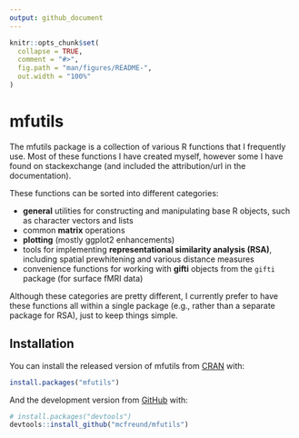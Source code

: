 ```yaml
---
output: github_document
---
```


<!-- README.md is generated from README.Rmd. Please edit that file -->

```r
knitr::opts_chunk$set(
  collapse = TRUE,
  comment = "#>",
  fig.path = "man/figures/README-",
  out.width = "100%"
)
```

# mfutils

<!-- badges: start -->
<!-- badges: end -->

The mfutils package is a collection of various R functions that I frequently use.
Most of these functions I have created myself, however some I have found on stackexchange (and included the attribution/url in the documentation).

These functions can be sorted into different categories:

- __general__ utilities for constructing and manipulating base R objects, such as character vectors and lists
- common __matrix__ operations
- __plotting__ (mostly ggplot2 enhancements)
- tools for implementing __representational similarity analysis (RSA)__, including spatial prewhitening and various distance measures
- convenience functions for working with __gifti__ objects from the `gifti` package (for surface fMRI data)

Although these categories are pretty different, I currently prefer to have these functions all within a single package (e.g., rather than a separate package for RSA), just to keep things simple.


## Installation

You can install the released version of mfutils from [CRAN](https://CRAN.R-project.org) with:

``` r
install.packages("mfutils")
```

And the development version from [GitHub](https://github.com/) with:

``` r
# install.packages("devtools")
devtools::install_github("mcfreund/mfutils")
```
